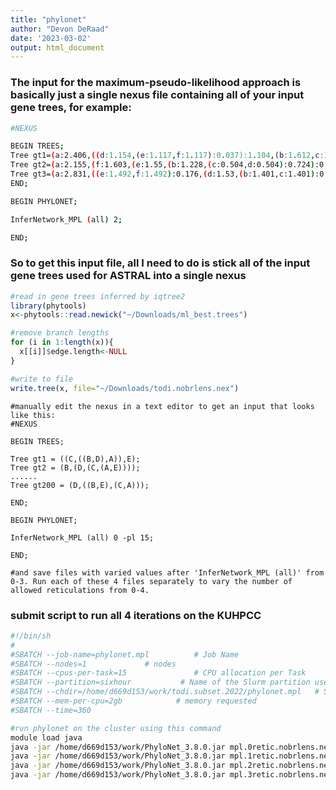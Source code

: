 ```yaml
---
title: "phylonet"
author: "Devon DeRaad"
date: '2023-03-02'
output: html_document
---
```


### The input for the maximum-pseudo-likelihood approach is basically just a single nexus file containing all of your input gene trees, for example:
```bash
#NEXUS

BEGIN TREES;
Tree gt1=(a:2.406,((d:1.154,(e:1.117,f:1.117):0.037):1.104,(b:1.612,c:1.612):0.646):0.148);
Tree gt2=(a:2.155,(f:1.603,(e:1.55,(b:1.228,(c:0.504,d:0.504):0.724):0.322):0.053):0.552);
Tree gt3=(a:2.831,((e:1.492,f:1.492):0.176,(d:1.53,(b:1.401,c:1.401):0.13):0.138):1.163);
END;

BEGIN PHYLONET;

InferNetwork_MPL (all) 2;

END;
```

### So to get this input file, all I need to do is stick all of the input gene trees used for ASTRAL into a single nexus
```r
#read in gene trees inferred by iqtree2
library(phytools)
x<-phytools::read.newick("~/Downloads/ml_best.trees")

#remove branch lengths
for (i in 1:length(x)){
  x[[i]]$edge.length<-NULL
}

#write to file
write.tree(x, file="~/Downloads/todi.nobrlens.nex")
```

```bahs
#manually edit the nexus in a text editor to get an input that looks like this:
#NEXUS

BEGIN TREES;

Tree gt1 = ((C,((B,D),A)),E);
Tree gt2 = (B,(D,(C,(A,E))));
......
Tree gt200 = (D,((B,E),(C,A)));

END;

BEGIN PHYLONET;

InferNetwork_MPL (all) 0 -pl 15;

END;

#and save files with varied values after 'InferNetwork_MPL (all)' from 0-3. Run each of these 4 files separately to vary the number of allowed reticulations from 0-4. 
```

### submit script to run all 4 iterations on the KUHPCC
```bash
#!/bin/sh
#
#SBATCH --job-name=phylonet.mpl          # Job Name
#SBATCH --nodes=1             # nodes
#SBATCH --cpus-per-task=15               # CPU allocation per Task
#SBATCH --partition=sixhour           # Name of the Slurm partition used
#SBATCH --chdir=/home/d669d153/work/todi.subset.2022/phylonet.mpl	# Set working d$
#SBATCH --mem-per-cpu=2gb            # memory requested
#SBATCH --time=360

#run phylonet on the cluster using this command
module load java
java -jar /home/d669d153/work/PhyloNet_3.8.0.jar mpl.0retic.nobrlens.nex
java -jar /home/d669d153/work/PhyloNet_3.8.0.jar mpl.1retic.nobrlens.nex
java -jar /home/d669d153/work/PhyloNet_3.8.0.jar mpl.2retic.nobrlens.nex
java -jar /home/d669d153/work/PhyloNet_3.8.0.jar mpl.3retic.nobrlens.nex
```


